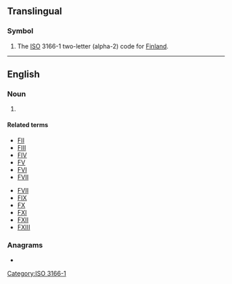 {{also|fi|Fi|fi-|.fi|fi.|fí|Appendix:Variations of "fi"}}
==Translingual==

===Symbol===
{{head|mul|symbol}}
# The [[ISO]] 3166-1 two-letter (alpha-2) code for [[Finland]].

[[Category:ISO 3166-1]]

----

==English==

===Noun===
{{head|en|noun}}
# {{abbreviation of|en|factor I}} {{gloss|[[w:clotting factor I|clotting factor I]]}}

====Related terms====
{{rel-top|clotting factor I}}
* [[FII]]
* [[FIII]]
* [[FIV]]
* [[FV]]
* [[FVI]]
* [[FVII]]
{{rel-mid}}
* [[FVII]]
* [[FIX]]
* [[FX]]
* [[FXI]]
* [[FXII]]
* [[FXIII]]
{{rel-bottom}}

===Anagrams===
* {{anagrams|en|a=fi|IF|if}}